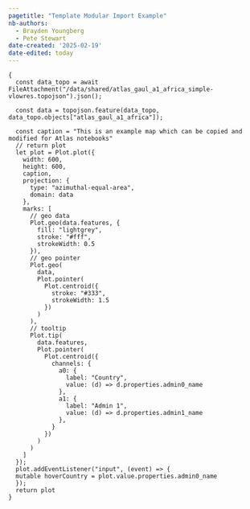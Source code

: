```yaml
---
pagetitle: "Template Modular Import Example"
nb-authors: 
  - Brayden Youngberg
  - Pete Stewart
date-created: '2025-02-19'
date-edited: today
---
```



```ojs
{
  const data_topo = await FileAttachment("/data/shared/atlas_gaul_a1_africa_simple-vlowres.topojson").json();

  const data = topojson.feature(data_topo, data_topo.objects["atlas_gaul_a1_africa"]);

  const caption = "This is an example map which can be copied and modified for Atlas notebooks"
  // return plot
  let plot = Plot.plot({
    width: 600,
    height: 600,
    caption,
    projection: {
      type: "azimuthal-equal-area",
      domain: data
    },
    marks: [
      // geo data
      Plot.geo(data.features, {
        fill: "lightgrey",
        stroke: "#fff",
        strokeWidth: 0.5
      }),
      // geo pointer
      Plot.geo(
        data,
        Plot.pointer(
          Plot.centroid({
            stroke: "#333",
            strokeWidth: 1.5
          })
        )
      ),
      // tooltip
      Plot.tip(
        data.features,
        Plot.pointer(
          Plot.centroid({
            channels: {
              a0: {
                label: "Country",
                value: (d) => d.properties.admin0_name
              },
              a1: {
                label: "Admin 1", 
                value: (d) => d.properties.admin1_name
              },
            }
          })
        )
      )
    ]
  });
  plot.addEventListener("input", (event) => {
  mutable hoverCountry = plot.value.properties.admin0_name
  });
  return plot
}
```